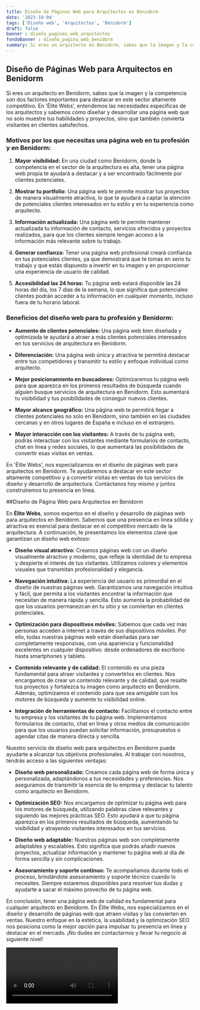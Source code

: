 ```yaml
---
title: Diseño de Páginas Web para Arquitectos en Benidorm
date: '2023-10-04'
tags: ['Diseño web', 'Arquitectos', 'Benidorm']
draft: false
banner : diseño_paginas_web_arquitectos
fondoBanner : diseño_pagina_web_benidorm
summary: Si eres un arquitecto en Benidorm, sabes que la imagen y la competencia son dos factores importantes para destacar en este sector altamente competitivo. En 'Élite Webs', entendemos las necesidades específicas de los arquitectos y sabemos cómo diseñar y desarrollar una página web que no solo muestre tus habilidades y proyectos, sino que también convierta visitantes en clientes satisfechos.
---
```


## Diseño de Páginas Web para Arquitectos en Benidorm

Si eres un arquitecto en Benidorm, sabes que la imagen y la competencia son dos factores importantes para destacar en este sector altamente competitivo. En 'Élite Webs', entendemos las necesidades específicas de los arquitectos y sabemos cómo diseñar y desarrollar una página web que no solo muestre tus habilidades y proyectos, sino que también convierta visitantes en clientes satisfechos.

### Motivos por los que necesitas una página web en tu profesión y en Benidorm:

1. **Mayor visibilidad:** En una ciudad como Benidorm, donde la competencia en el sector de la arquitectura es alta, tener una página web propia te ayudará a destacar y a ser encontrado fácilmente por clientes potenciales.

2. **Mostrar tu portfolio:** Una página web te permite mostrar tus proyectos de manera visualmente atractiva, lo que te ayudará a captar la atención de potenciales clientes interesados en tu estilo y en tu experiencia como arquitecto.

3. **Información actualizada:** Una página web te permite mantener actualizada tu información de contacto, servicios ofrecidos y proyectos realizados, para que los clientes siempre tengan acceso a la información más relevante sobre tu trabajo.

4. **Generar confianza:** Tener una página web profesional creará confianza en tus potenciales clientes, ya que demostrará que te tomas en serio tu trabajo y que estás dispuesto a invertir en tu imagen y en proporcionar una experiencia de usuario de calidad.

5. **Accesibilidad las 24 horas:** Tu página web estará disponible las 24 horas del día, los 7 días de la semana, lo que significa que potenciales clientes podrán acceder a tu información en cualquier momento, incluso fuera de tu horario laboral.

### Beneficios del diseño web para tu profesión y Benidorm:

- **Aumento de clientes potenciales:** Una página web bien diseñada y optimizada te ayudará a atraer a más clientes potenciales interesados en tus servicios de arquitectura en Benidorm.

- **Diferenciación:** Una página web única y atractiva te permitirá destacar entre tus competidores y transmitir tu estilo y enfoque individual como arquitecto.

- **Mejor posicionamiento en buscadores:** Optimizaremos tu página web para que aparezca en los primeros resultados de búsqueda cuando alguien busque servicios de arquitectura en Benidorm. Esto aumentará tu visibilidad y tus posibilidades de conseguir nuevos clientes.

- **Mayor alcance geográfico:** Una página web te permitirá llegar a clientes potenciales no solo en Benidorm, sino también en las ciudades cercanas y en otros lugares de España e incluso en el extranjero.

- **Mayor interacción con los visitantes:** A través de tu página web, podrás interactuar con los visitantes mediante formularios de contacto, chat en línea y redes sociales, lo que aumentará las posibilidades de convertir esas visitas en ventas.

En 'Élite Webs', nos especializamos en el diseño de páginas web para arquitectos en Benidorm. Te ayudaremos a destacar en este sector altamente competitivo y a convertir visitas en ventas de tus servicios de diseño y desarrollo de arquitectura. Contáctanos hoy mismo y juntos construiremos tu presencia en línea.

<GifSeo />

<Cta />

##Diseño de Página Web para Arquitectos en Benidorm

En **Élite Webs**, somos expertos en el diseño y desarrollo de páginas web para arquitectos en Benidorm. Sabemos que una presencia en línea sólida y atractiva es esencial para destacar en el competitivo mercado de la arquitectura. A continuación, te presentamos los elementos clave que garantizan un diseño web exitoso:

- **Diseño visual atractivo:** Creamos páginas web con un diseño visualmente atractivo y moderno, que refleje la identidad de tu empresa y despierte el interés de tus visitantes. Utilizamos colores y elementos visuales que transmitan profesionalidad y elegancia.

- **Navegación intuitiva:** La experiencia del usuario es primordial en el diseño de nuestras páginas web. Garantizamos una navegación intuitiva y fácil, que permita a los visitantes encontrar la información que necesitan de manera rápida y sencilla. Esto aumenta la probabilidad de que los usuarios permanezcan en tu sitio y se conviertan en clientes potenciales.

- **Optimización para dispositivos móviles:** Sabemos que cada vez más personas acceden a internet a través de sus dispositivos móviles. Por ello, todas nuestras páginas web están diseñadas para ser completamente responsivas, con una apariencia y funcionalidad excelentes en cualquier dispositivo: desde ordenadores de escritorio hasta smartphones y tablets.

- **Contenido relevante y de calidad:** El contenido es una pieza fundamental para atraer visitantes y convertirlos en clientes. Nos encargamos de crear un contenido relevante y de calidad, que resalte tus proyectos y fortalezca tu imagen como arquitecto en Benidorm. Además, optimizamos el contenido para que sea amigable con los motores de búsqueda y aumente tu visibilidad online.

- **Integración de herramientas de contacto:** Facilitamos el contacto entre tu empresa y los visitantes de tu página web. Implementamos formularios de contacto, chat en línea y otros medios de comunicación para que los usuarios puedan solicitar información, presupuestos o agendar citas de manera directa y sencilla.

Nuestro servicio de diseño web para arquitectos en Benidorm puede ayudarte a alcanzar tus objetivos profesionales. Al trabajar con nosotros, tendrás acceso a las siguientes ventajas:

- **Diseño web personalizado:** Creamos cada página web de forma única y personalizada, adaptándonos a tus necesidades y preferencias. Nos aseguramos de transmitir la esencia de tu empresa y destacar tu talento como arquitecto en Benidorm.

- **Optimización SEO:** Nos encargamos de optimizar tu página web para los motores de búsqueda, utilizando palabras clave relevantes y siguiendo las mejores prácticas SEO. Esto ayudará a que tu página aparezca en los primeros resultados de búsqueda, aumentando tu visibilidad y atrayendo visitantes interesados en tus servicios.

- **Diseño web adaptable:** Nuestras páginas web son completamente adaptables y escalables. Esto significa que podrás añadir nuevos proyectos, actualizar información y mantener tu página web al día de forma sencilla y sin complicaciones.

- **Asesoramiento y soporte continuo:** Te acompañamos durante todo el proceso, brindándote asesoramiento y soporte técnico cuando lo necesites. Siempre estaremos disponibles para resolver tus dudas y ayudarte a sacar el máximo provecho de tu página web.

En conclusión, tener una página web de calidad es fundamental para cualquier arquitecto en Benidorm. En Élite Webs, nos especializamos en el diseño y desarrollo de páginas web que atraen visitas y las convierten en ventas. Nuestro enfoque en la estética, la usabilidad y la optimización SEO nos posiciona como la mejor opción para impulsar tu presencia en línea y destacar en el mercado. ¡No dudes en contactarnos y llevar tu negocio al siguiente nivel!

<Video />

<CtaBot job='Arquitectos' city='Benidorm'/>

<Gmaps query='Benidorm+españa+maps' />